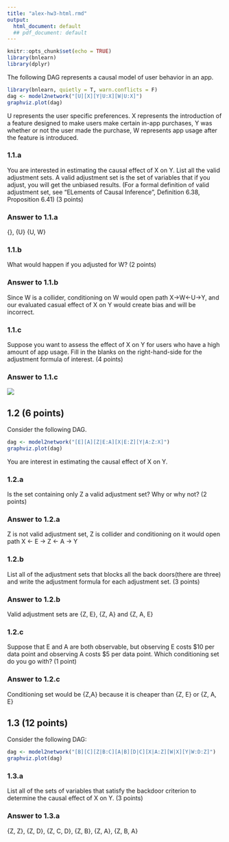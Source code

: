 ```yaml
---
title: "alex-hw3-html.rmd"
output:
  html_document: default
  ## pdf_document: default
---
```


```r
knitr::opts_chunk$set(echo = TRUE)
library(bnlearn)
library(dplyr)
```


The following DAG represents a causal model of user behavior in an app.

```r
library(bnlearn, quietly = T, warn.conflicts = F)
dag <- model2network("[U][X][Y|U:X][W|U:X]")
graphviz.plot(dag)
```

U represents the user specific preferences.  X represents the introduction of a feature designed to make users make certain in-app purchases, Y was whether or not the user made the purchase, W represents app usage after the feature is introduced.

### 1.1.a 
You are interested in estimating the causal effect of X on Y.  List all the valid adjustment sets. A valid adjustment set is the set of variables that if you adjust, you will get the unbiased results. (For a formal definition of valid adjustment set, see "ELements of Causal Inference", Definition 6.38, Proposition 6.41) (3 points)

### Answer to 1.1.a
{}, {U} {U, W}

### 1.1.b 
What would happen if you adjusted for W? (2 points)

### Answer to 1.1.b
Since W is a collider, conditioning on W would open path X->W<-U->Y, and our evaluated
casual effect of X on Y would create bias and will be incorrect.

### 1.1.c 
Suppose you want to assess the effect of X on Y for users who have a high amount of app usage. Fill in the blanks on the right-hand-side for the adjustment formula of interest. (4 points)  
\begin{align*} 
P(Y = y | do(X=x), W=high) = \sum_{?} P(Y = y | ?)P(?|?) 
\end{align*} 

### Answer to 1.1.c
![](right-hand-side-adjustment-formula.png)


## 1.2 (6 points)

Consider the following DAG.

```r
dag <- model2network("[E][A][Z|E:A][X|E:Z][Y|A:Z:X]")
graphviz.plot(dag)
```

You are interest in estimating the causal effect of X on Y.

### 1.2.a
Is the set containing only Z a valid adjustment set?  Why or why not? (2 points)

### Answer to 1.2.a
Z is not valid adjustment set, Z is collider and conditioning on it would open
path X <- E -> Z <- A -> Y

### 1.2.b
List all of the adjustment sets that blocks all the back doors(there are three) and write the adjustment formula for each adjustment set. (3 points) 

### Answer to 1.2.b
Valid adjustment sets are {Z, E}, {Z, A} and {Z, A, E}

### 1.2.c
Suppose that E and A are both observable, but observing E costs \$10 per data point and observing A costs \$5 per data point.  Which conditioning set do you go with? (1 point) 

### Answer to 1.2.c
Conditioning set would be {Z,A} because it is cheaper than {Z, E} or {Z, A, E}

## 1.3 (12 points)
Consider the following DAG:

```r
dag <- model2network("[B][C][Z|B:C][A|B][D|C][X|A:Z][W|X][Y|W:D:Z]")
graphviz.plot(dag)
```

### 1.3.a
List all of the sets of variables that satisfy the backdoor criterion to determine the causal effect of X on Y. (3 points)

### Answer to 1.3.a
{Z, Z}, {Z, D}, {Z, C, D}, {Z, B}, {Z, A}, {Z, B, A}



